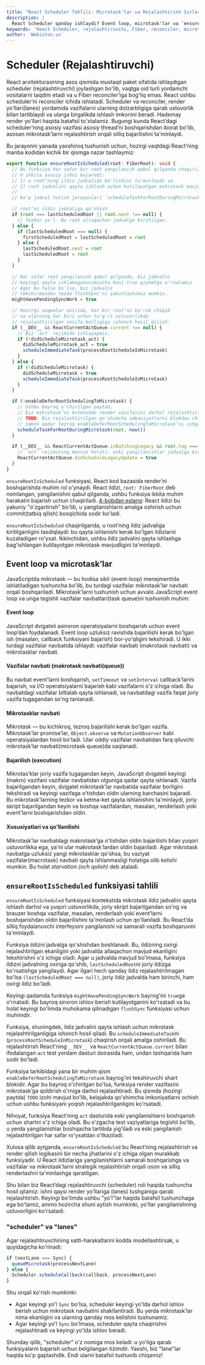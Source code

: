 ```yaml
---
title: "React Scheduler Tahlili: Microtask'lar va Rejalashtirish Sirlari"
description: |
  React Scheduler qanday ishlaydi? Event loop, microtask'lar va `ensureRootIsScheduled` funksiyasi orqali vazifalarni ustuvorlashtirish sirlarini o'rganing.
keywords: 'React Scheduler, rejalashtiruvchi, Fiber, reconciler, microtask, event loop, ensureRootIsScheduled, React internals, performance, optimallashtirish, webiston'
author: 'Webiston.uz'
---
```


# Scheduler (Rejalashtiruvchi)

React arxitekturasining asos qismida mustaqil paket sifatida ishlaydigan scheduler (rejalashtiruvchi) joylashgan bo'lib, vaqtga oid turli yordamchi vositalarni taqdim etadi va u Fiber reconciler’iga bog'liq emas. React ushbu scheduler’ni reconciler ichida ishlatadi. Scheduler va reconciler, render yo'llari(lanes) yordamida vazifalarni ularning dolzarbligiga qarab ustuvorlik bilan tartiblaydi va ularga birgalikda ishlash imkonini beradi. Hademay render yo'llari haqida batafsil to'xtalamiz. Bugungi kunda React’dagi scheduler’ning asosiy vazifasi asosiy thread’ni boshqarishdan iborat bo'lib, asosan mikrotask’larni rejalashtirish orqali silliq bajarilishni ta'minlaydi.

Bu jarayonni yanada yaxshiroq tushunish uchun, hozirgi vaqtdagi React’ning manba kodidan kichik bir qismga nazar tashlaymiz:

```ts copy
export function ensureRootIsScheduled(root: FiberRoot): void {
  // Bu funksiya har safar bir root yangilanish qabul qilganda chaqiriladi.
  // U ikkita asosiy ishni bajaradi:
  // 1) u root’ning ildiz jadvalida bo'lishini ta'minlaydi va
  // 2) root jadvalini qayta ishlash uchun kutilayotgan mikrotask mavjudligini ta'minlaydi.
  //
  // Ko'p jadval tuzish jarayonlari `scheduleTaskForRootDuringMicrotask` amalga oshgunga qadar boshlanmaydi.

  // root’ni ildiz jadvaliga qo'shish
  if (root === lastScheduledRoot || root.next !== null) {
    // Tezkor yo'l. Bu root allaqachon jadvalga kiritilgan.
  } else {
    if (lastScheduledRoot === null) {
      firstScheduledRoot = lastScheduledRoot = root
    } else {
      lastScheduledRoot.next = root
      lastScheduledRoot = root
    }
  }

  // Har safar root yangilanish qabul qilganda, biz jadvalni
  // keyingi qayta ishlamaganunimizcha buni true qiymatga o'rnatamiz
  // Agar bu false bo'lsa, biz jadvalni
  // tekshirmasdan tezda flushSync’ni yakunlashimiz mumkin.
  mightHavePendingSyncWork = true

  // Hozirgi voqealar oxirida, har bir root’ni ko'rib chiqib
  // va ularning har biri uchun to'g'ri ustuvorlikda
  // rejalashtirilgan vazifa borligiga ishonch hosil qilish.
  if (__DEV__ && ReactCurrentActQueue.current !== null) {
    // Biz `act` rejimida ishlayapmiz.
    if (!didScheduleMicrotask_act) {
      didScheduleMicrotask_act = true
      scheduleImmediateTask(processRootScheduleInMicrotask)
    }
  } else {
    if (!didScheduleMicrotask) {
      didScheduleMicrotask = true
      scheduleImmediateTask(processRootScheduleInMicrotask)
    }
  }

  if (!enableDeferRootSchedulingToMicrotask) {
    // Ushbu bayroq o'chirilgan paytda,
    // biz mikrotask’ni kutmasdan render vazifasini darhol rejalashtiramiz.
    // TODO: Biz rejalashtirilgan qo'shimcha imkoniyatlarni blokdan chiqarish uchun,
    // imkon qadar tezroq enableDeferRootSchedulingToMicrotask’ni ishga tushirishimiz kerak.
    scheduleTaskForRootDuringMicrotask(root, now())
  }

  if (__DEV__ && ReactCurrentActQueue.isBatchingLegacy && root.tag === LegacyRoot) {
    // `act` rejimining maxsus holati: eski yangilanishlar jadvalga kiritilganida bu qayd etiladi.
    ReactCurrentActQueue.didScheduleLegacyUpdate = true
  }
}
```

`ensureRootIsScheduled` funksiyasi, React kod bazasida render’ni boshqarishda muhim rol o'ynaydi. React ildizi, `root: FiberRoot` deb nomlangan, yangilanishni qabul qilganda, ushbu funksiya ikkita muhim harakatni bajarish uchun chaqiriladi. [4-bobdan eslang](/books/react/inside-reconciliation/fiber-reconciliation#commit-bosqichi): React ildizi bu yakuniy "o'zgartirish" bo'lib, u yangilanishlarni amalga oshirish uchun commit(tatbiq qilish) bosqichida sodir bo'ladi.

`ensureRootIsScheduled` chaqirilganda, u root’ning ildiz jadvaliga kiritilganligini tasdiqlaydi: bu qayta ishlanishi kerak bo'lgan ildizlarni kuzatadigan ro'yxat. Ikkinchidan, ushbu ildiz jadvalini qayta ishlashga bag'ishlangan kutilayotgan mikrotask mavjudligini ta'minlaydi.

## Event loop va microtask’lar

JavaScriptda mikrotask — bu hodisa sikli (event-loop) menejmentida ishlatiladigan tushuncha bo'lib, bu turdagi vazifalar mikrotask’lar navbati orqali boshqariladi. Mikrotask’larni tushunish uchun avvalo JavaScript event loop va unga tegishli vazifalar navbatlari(task queue)ni tushunish muhim:

#### Event loop

JavaScript dvigateli asinxron operatsiyalarni boshqarish uchun event loop’dan foydalanadi. Event loop uzluksiz ravishda bajarilishi kerak bo'lgan ish (masalan, callback funksiyani bajarish) bor-yo'qligini tekshiradi. U ikki turdagi vazifalar navbatida ishlaydi: vazifalar navbati (makrotask navbati) va mikrotasklar navbati.

#### Vazifalar navbati (makrotask navbati(queue))

Bu navbat event’larni boshqarish, `setTimeout` va `setInterval` callback’larini bajarish, va I/O operatsiyalarni bajarish kabi vazifalarni o'z ichiga oladi. Bu navbatdagi vazifalar bittalab qayta ishlanadi, va navbatdagi vazifa faqat joriy vazifa tugagandan so'ng tanlanadi.

#### Mikrotasklar navbati

Mikrotask — bu kichikroq, tezroq bajarilishi kerak bo'lgan vazifa. Mikrotask’lar promise’lar, `Object.observe` va `MutationObserver` kabi operatsiyalardan hosil bo'ladi. Ular oddiy vazifalar navbatidan farq qiluvchi mikrotask’lar navbati(microtask queue)da saqlanadi.

#### Bajarilish (execution)

Mikrotas’klar joriy vazifa tugagandan keyin, JavaScript dvigateli keyingi (makro) vazifani vazifalar navbatidan olguniga qadar qayta ishlanadi. Vazifa bajarilgandan keyin, dvigatel mikrotask’lar navbatida vazifalar borligini tekshiradi va keyingi vazifaga o'tishdan oldin ularning barchasini bajaradi. Bu mikrotask’larning tezkor va ketma-ket qayta ishlanishini ta'minlaydi, joriy skript bajarilgandan keyin va boshqa vazifalardan, masalan, renderlash yoki event’larni boshqarishdan oldin.

#### Xususiyatlari va qo'llanilishi

Mikrotask’lar navbatdagi makrotask’ga o'tishdan oldin bajarilishi bilan yuqori ustuvorlikka ega, ya'ni ular makrotask’lardan oldin bajariladi. Agar mikrotask navbatga uzluksiz yangi mikrotasklar qo'shsa, bu vaziyat vazifalar(macrotask) navbati qayta ishlanmasligi holatiga olib kelishi mumkin. Bu holat _starvation (och qolish)_ deb ataladi.

## `ensureRootIsScheduled` funksiyasi tahlili

`ensureRootIsScheduled` funksiyasi kontekstida mikrotask ildiz jadvalini qayta ishlash darhol va yuqori ustuvorlikda, joriy skript bajarilgandan so'ng va brauzer boshqa vazifalar, masalan, renderlash yoki event’larni boshqarishdan oldin bajarilishini ta'minlash uchun qo'llaniladi. Bu React’da silliq foydalanuvchi interfeysini yangilanishi va samarali vazifa boshqaruvini ta'minlaydi.

Funksiya ildizni jadvalga qo'shishdan boshlanadi. Bu, ildizning oxirgi rejalashtirilgan ekanligini yoki jadvalda allaqachon mavjud ekanligini tekshirishni o'z ichiga oladi. Agar u jadvalda mavjud bo'lmasa, funksiya ildizni jadvalning oxiriga qo'shib, `lastScheduledRoot`ni joriy ildizga ko'rsatishga yangilaydi. Agar ilgari hech qanday ildiz rejalashtirilmagan bo'lsa `(lastScheduledRoot === null)`, joriy ildiz jadvalda ham birinchi, ham oxirgi ildiz bo'ladi.

Keyingi qadamda funksiya `mightHavePendingSyncWork` bayrog'ini `true`ga o'rnatadi. Bu bayroq sinxron ishlov berish kutilayotganini ko'rsatadi va bu holat keyingi bo'limda muhokama qilinadigan `flushSync` funksiyasi uchun muhimdir.

Funksiya, shuningdek, ildiz jadvalini qayta ishlash uchun mikrotask rejalashtirilganligiga ishonch hosil qiladi. Bu `scheduleImmediateTask`ni (`processRootScheduleInMicrotask`) chaqirish orqali amalga oshiriladi. Bu rejalashtirish React'ning `__DEV__ `va `ReactCurrentActQueue.current` bilan ifodalangan `act` test yordam dasturi doirasida ham, undan tashqarida ham sodir bo'ladi.

Funksiya tarkibidagi yana bir muhim qism `enableDeferRootSchedulingToMicrotask` bayrog'ini tekshiruvchi shart blokidir. Agar bu bayroq o'chirilgan bo'lsa, funksiya render vazifasini mikrotask’ga qoldirish o'rniga darhol rejalashtiradi. Bu qismda (hozirgi paytda) `TODO` izohi mavjud bo'lib, kelajakda qo'shimcha imkoniyatlarni ochish uchun ushbu funksiyani yoqish rejalashtirilganligini ko'rsatadi.

Nihoyat, funksiya React’ning `act` dasturida eski yangilanishlarni boshqarish uchun shartni o'z ichiga oladi. Bu o'zgacha test vaziyatlariga tegishli bo'lib, u yerda yangilanishlar boshqacha tartibda yig'iladi va eski yangilanish rejalashtirilgan har safar ro'yxatdan o'tkaziladi.

Xulosa qilib aytganda, `ensureRootIsScheduled` bu React’ning rejalashtirish va render qilish logikasini bir necha jihatlarini o'z ichiga olgan murakkab funksiyadir. U React ildizlariga yangilanishlarni samarali boshqarishga va vazifalar va mikrotask’larni strategik rejalashtirish orqali oson va silliq renderlashni ta'minlashga qaratilgan.

Shu bilan biz React’dagi rejalashtiruvchi (scheduler) roli haqida tushuncha hosil qilamiz: ishni qaysi render yo'llariga (lanes) tushganiga qarab rejalashtirish. Keyingi bo'limda ushbu "yo'l"lar haqida batafsil tushunchaga ega bo'lamiz, ammo hozircha shuni aytish mumkinki, yo'llar yangilanishning ustuvorligini ko'rsatadi.

### "scheduler" va "lanes"

Agar rejalashtiruvchining xatti-harakatlarini kodda modellashtirsak, u quyidagicha ko'rinadi:

```js copy
if (nextLane === Sync) {
  queueMicrotask(processNextLane)
} else {
  Scheduler.scheduleCallback(callback, processNextLane)
}
```

Shu orqali ko'rish mumkinki:

- Agar keyingi yo'l `Sync` bo'lsa, scheduler keyingi yo'lda darhol ishlov berish uchun mikrotask navbatini shakllantiradi. Bu yerda mikrotask’lar nima ekanligini va ularning qanday mos kelishini tushunamiz.
- Agar keyingi yo'l `Sync` bo'lmasa, scheduler qayta chaqirishni rejalashtiradi va keyingi yo'lda ishlov beradi.

Shunday qilib, "scheduler" o'z nomiga mos keladi: u yo'liga qarab funksiyalarni bajarish uchun belgilangan tizimdir. Yaxshi, biz "lane"lar haqida ko'p gaplashdik. Endi ularni batafsil tushunib chiqamiz!
